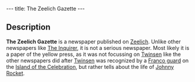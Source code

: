 ---
title: The Zeelich Gazette
---

{{Infobox Story
 |image=
 |type=newspaper
 |lba1=
 |lba2=yes
}}
{{Quote
 |THE ZEELICH GAZETTE: ...Johnny Rocket at the Imperial! Zeelich's brightest star, the first explorer to set foot on Twinsun, now lives on Otringal...
 |Headline of an issue of The Zeelich Gazette
 |quoteid=2023}}

== Description ==
'''The Zeelich Gazette''' is a newspaper published on [[Zeelich]]. Unlike other newspapers like [[The Inquirer]], it is not a serious newspaper. Most likely it is a paper of the yellow press, as it was not focussing on [[Twinsen]] like the other newspapers did after [[Twinsen]] was recognized by a [[Franco guard]] on the [[Island of the Celebration]], but rather tells about the life of [[Johnny Rocket]].
